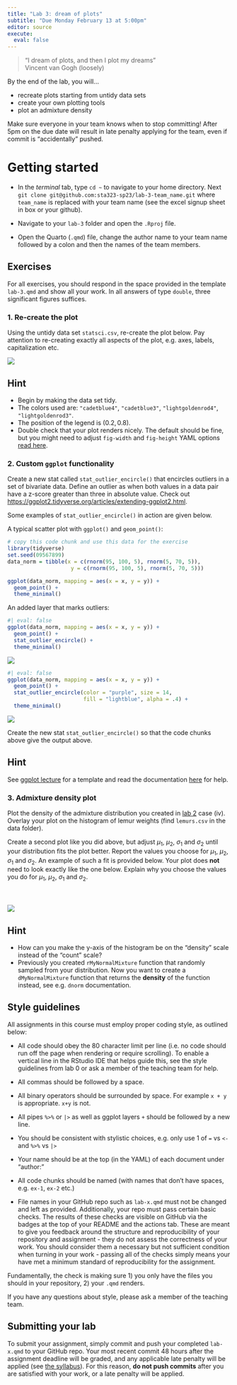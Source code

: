 ```yaml
---
title: "Lab 3: dream of plots"
subtitle: "Due Monday February 13 at 5:00pm"  
editor: source
execute:
  eval: false
---
```


> "I dream of plots, and then I plot my dreams"\
> Vincent van Gogh (loosely)

By the end of the lab, you will...

-   recreate plots starting from untidy data sets
-   create your own plotting tools
-   plot an admixture density

::: callout-warning
Make sure everyone in your team knows when to stop committing! After 5pm on the due date will result in late penalty applying for the team, even if commit is "accidentally" pushed.
:::

# Getting started

-   In the *terminal* tab, type `cd ~` to navigate to your home directory. Next `git clone git@github.com:sta323-sp23/lab-3-team_name.git` where `team_name` is replaced with your team name (see the excel signup sheet in box or your github).

-   Navigate to your `lab-3` folder and open the `.Rproj` file.

-   Open the Quarto (`.qmd`) file, change the author name to your team name followed by a colon and then the names of the team members.

## Exercises

For all exercises, you should respond in the space provided in the template `lab-3.qmd` and show all your work. In all answers of type `double`, three significant figures suffices.

### 1. Re-create the plot

Using the untidy data set `statsci.csv`, re-create the plot below. Pay attention to re-creating exactly all aspects of the plot, e.g. axes, labels, capitalization etc.

![](images/statsci-plot-01.png)

::: callout-tip
## Hint

-   Begin by making the data set tidy.
-   The colors used are: `"cadetblue4"`, `"cadetblue3"`, `"lightgoldenrod4"`, `"lightgoldenrod3"`.
-   The position of the legend is $(0.2, 0.8)$.
-   Double check that your plot renders nicely. The default should be fine, but you might need to adjust `fig-width` and `fig-height` YAML options [read here](https://quarto.org/docs/computations/execution-options.html).
:::

### 2. Custom `ggplot` functionality

Create a new stat called `stat_outlier_encircle()` that encircles outliers in a set of bivariate data. Define an outlier as when both values in a data pair have a z-score greater than three in absolute value. Check out <https://ggplot2.tidyverse.org/articles/extending-ggplot2.html>.

Some examples of `stat_outlier_encircle()` in action are given below.

A typical scatter plot with `ggplot()` and `geom_point()`:

```r
# copy this code chunk and use this data for the exercise
library(tidyverse)
set.seed(09567899)
data_norm = tibble(x = c(rnorm(95, 100, 5), rnorm(5, 70, 5)), 
                    y = c(rnorm(95, 100, 5), rnorm(5, 70, 5)))

ggplot(data_norm, mapping = aes(x = x, y = y)) +
  geom_point() +
  theme_minimal()
```

An added layer that marks outliers:

```r
#| eval: false
ggplot(data_norm, mapping = aes(x = x, y = y)) +
  geom_point() +
  stat_outlier_encircle() +
  theme_minimal()
```

![](img/lab3-plot1.png)

```r
#| eval: false
ggplot(data_norm, mapping = aes(x = x, y = y)) +
  geom_point() +
  stat_outlier_encircle(color = "purple", size = 14, 
                        fill = "lightblue", alpha = .4) +
  theme_minimal()
```

![](img/lab3-plot2.png)

Create the new stat `stat_outlier_encircle()` so that the code chunks above give the output above.

::: callout-tip
## Hint

See [ggplot lecture](https://sta323-sp23.github.io/slides/lec07.html#/custom-ggplot-functions-with-ggproto) for a template and read the documentation [here](https://ggplot2.tidyverse.org/articles/extending-ggplot2.html) for help.
:::

### 3. Admixture density plot

Plot the density of the admixture distribution you created in [lab 2](https://sta323-sp23.github.io/labs/lab2.html) case (iv). Overlay your plot on the histogram of lemur weights (find `lemurs.csv` in the data folder).

Create a second plot like you did above, but adjust $\mu_1$, $\mu_2$, $\sigma_1$ and $\sigma_2$ until your distribution fits the plot better. Report the values you choose for $\mu_1$, $\mu_2$, $\sigma_1$ and $\sigma_2$. An example of such a fit is provided below. Your plot does **not** need to look exactly like the one below. Explain why you choose the values you do for $\mu_1$, $\mu_2$, $\sigma_1$ and $\sigma_2$. \
\
\
\
![](images/mixturePlot.png)

::: callout-tip
## Hint
-   How can you make the y-axis of the histogram be on the "density" scale instead of the "count" scale?
-   Previously you created `rMyNormalMixture` function that randomly sampled from your distribution. Now you want to create a `dMyNormalMixture` function that returns the **density** of the function instead, see e.g. `dnorm` documentation.
:::

## Style guidelines

All assignments in this course must employ proper coding style, as outlined below:

-   All code should obey the 80 character limit per line (i.e. no code should run off the page when rendering or require scrolling). To enable a vertical line in the RStudio IDE that helps guide this, see the style guidelines from lab 0 or ask a member of the teaching team for help.

-   All commas should be followed by a space.

-   All binary operators should be surrounded by space. For example `x + y` is appropriate. `x+y` is not.

-   All pipes `%>%` or `|>` as well as ggplot layers `+` should be followed by a new line.

-   You should be consistent with stylistic choices, e.g. only use 1 of `=` vs `<-` and `%>%` vs `|>`

-   Your name should be at the top (in the YAML) of each document under "author:"

-   All code chunks should be named (with names that don't have spaces, e.g. `ex-1`, `ex-2` etc.)

-   File names in your GitHub repo such as `lab-x.qmd` must not be changed and left as provided. Additionally, your repo must pass certain basic checks. The results of these checks are visible on GitHub via the badges at the top of your README and the actions tab. These are meant to give you feedback around the structure and reproducibility of your repository and assignment - they do not assess the correctness of your work. You should consider them a necessary but not sufficient condition when turning in your work - passing all of the checks simply means your have met a minimum standard of reproducibility for the assignment.

Fundamentally, the check is making sure 1) you only have the files you should in your repository, 2) your `.qmd` renders.

If you have any questions about style, please ask a member of the teaching team.

## Submitting your lab

To submit your assignment, simply commit and push your completed `lab-x.qmd` to your GitHub repo. Your most recent commit 48 hours after the assignment deadline will be graded, and any applicable late penalty will be applied (see [the syllabus](/syllabus.html)). For this reason, **do not push commits** after you are satisfied with your work, or a late penalty will be applied.
